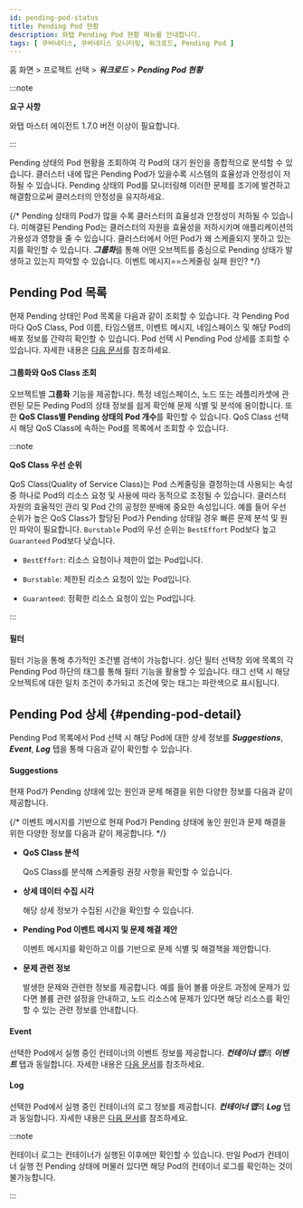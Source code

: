 ```yaml
---
id: pending-pod-status
title: Pending Pod 현황
description: 와탭 Pending Pod 현황 메뉴를 안내합니다.
tags: [ 쿠버네티스, 쿠버네티스 모니터링, 워크로드, Pending Pod ]
---
```


홈 화면 &gt; 프로젝트 선택 &gt; ***워크로드*** &gt; ***Pending Pod 현황***

:::note 

**요구 사항**

와탭 마스터 에이전트 1.7.0 버전 이상이 필요합니다. 

:::

Pending 상태의 Pod 현황을 조회하여 각 Pod의 대기 원인을 종합적으로 분석할 수 있습니다. 클러스터 내에 많은 Pending Pod가 있을수록 시스템의 효율성과 안정성이 저하될 수 있습니다. Pending 상태의 Pod를 모니터링해 이러한 문제를 조기에 발견하고 해결함으로써 클러스터의 안정성을 유지하세요. 

{/* Pending 상태의 Pod가 많을 수록 클러스터의 효율성과 안정성이 저하될 수 있습니다. 미해결된 Pending Pod는 클러스터의 자원을 효율성을 저하시키며 애플리케이션의 가용성과 영향을 줄 수 있습니다. 클러스터에서 어떤 Pod가 왜 스케줄되지 못하고 있는지를 확인할 수 있습니다.  ***그룹화***를 통해 어떤 오브젝트를 중심으로 Pending 상태가 발생하고 있는지 파악할 수 있습니다. 이벤트 메시지==스케줄링 실패 원인? */}

## Pending Pod 목록 

현재 Pending 상태인 Pod 목록을 다음과 같이 조회할 수 있습니다. 각 Pending Pod마다 QoS Class, Pod 이름, 타임스탬프, 이벤트 메시지, 네임스페이스 및 해당 Pod의 배포 정보를 간략히 확인할 수 있습니다. Pod 선택 시 Pending Pod 상세를 조회할 수 있습니다. 자세한 내용은 [다음 문서](#pending-pod-detail)를 참조하세요. 

<ImgLang img='k8s-pending-pod-status.png' desc='Pending Pod 목록' />

#### 그룹화와 QoS Class 조회 

오브젝트별 **그룹화** 기능을 제공합니다. 특정 네임스페이스, 노드 또는 레플리카셋에 관련된 모든 Peding Pod의 상태 정보를 쉽게 확인해 문제 식별 및 분석에 용이합니다. 또한 **QoS Class별 Pending 상태의 Pod 개수**를 확인할 수 있습니다. QoS Class 선택 시 해당 QoS Class에 속하는 Pod를 목록에서 조회할 수 있습니다.

<ImgLang img='k8s-pending-pod-status-gr-qos.png' desc='Pending Pod 그룹화와 QoS Class 조회' />

:::note 

**QoS Class 우선 순위**

QoS Class(Quality of Service Class)는 Pod 스케줄링을 결정하는데 사용되는 속성 중 하나로 Pod의 리소스 요청 및 사용에 따라 동적으로 조정될 수 있습니다. 클러스터 자원의 효율적인 관리 및 Pod 간의 공정한 분배에 중요한 속성입니다. 예를 들어 우선 순위가 높은 QoS Class가 할당된 Pod가 Pending 상태일 경우 빠른 문제 분석 및 원인 파악이 필요합니다. <code class='pay'>Burstable</code> Pod의 우선 순위는 <code class='bef'>BestEffort</code> Pod보다 높고 <code class='grnt'>Guaranteed</code> Pod보다 낮습니다. 

* <code class='bef'>BestEffort</code>: 리소스 요청이나 제한이 없는 Pod입니다. 

* <code class='pay'>Burstable</code>: 제한된 리소스 요청이 있는 Pod입니다. 

* <code class='grnt'>Guaranteed</code>: 정확한 리소스 요청이 있는 Pod입니다. 

:::

#### 필터 

필터 기능을 통해 추가적인 조건별 검색이 가능합니다. 상단 필터 선택창 외에 목록의 각 Pending Pod 하단의 태그를 통해 필터 기능을 활용할 수 있습니다. 태그 선택 시 해당 오브젝트에 대한 일치 조건이 추가되고 조건에 맞는 태그는 파란색으로 표시됩니다. 

<ImgLang img='k8s-pending-pod-status-filter.png' desc='Pending Pod 필터 sc' />

## Pending Pod 상세 {#pending-pod-detail}

Pending Pod 목록에서 Pod 선택 시 해당 Pod에 대한 상세 정보를 ***Suggestions***, ***Event***, ***Log*** 탭을 통해 다음과 같이 확인할 수 있습니다. 

<ImgLang img='k8s-pending-pod-status-detail.png' desc='Pending Pod 상세' />

#### Suggestions 

현재 Pod가 Pending 상태에 있는 원인과 문제 해결을 위한 다양한 정보를 다음과 같이 제공합니다. 

{/* 이벤트 메시지를 기반으로 현재 Pod가 Pending 상태에 놓인 원인과 문제 해결을 위한 다양한 정보를 다음과 같이 제공합니다.  */}

* **QoS Class 분석**

  QoS Class를 분석해 스케줄링 권장 사항을 확인할 수 있습니다. 

* **상세 데이터 수집 시각**

  해당 상세 정보가 수집된 시간을 확인할 수 있습니다. 

* **Pending Pod 이벤트 메시지 및 문제 해결 제안**

  이벤트 메시지를 확인하고 이를 기반으로 문제 식별 및 해결책을 제안합니다. 

* **문제 관련 정보**

  발생한 문제와 관련한 정보를 제공합니다. 예를 들어 볼륨 마운트 과정에 문제가 있다면 볼륨 관련 설정을 안내하고, 노드 리소스에 문제가 있다면 해당 리소스를 확인할 수 있는 관련 정보를 안내합니다. 


#### Event 

선택한 Pod에서 실행 중인 컨테이너의 이벤트 정보를 제공합니다. ***컨테이너 맵***의 ***이벤트*** 탭과 동일합니다. 자세한 내용은 [다음 문서](https://docs.whatap.io/kubernetes/container-map-event)를 참조하세요.

#### Log 

선택한 Pod에서 실행 중인 컨테이너의 로그 정보를 제공합니다. ***컨테이너 맵***의 ***Log*** 탭과 동일합니다. 자세한 내용은 [다음 문서](https://docs.whatap.io/kubernetes/container-map-log)를 참조하세요. 

:::note 

컨테이너 로그는 컨테이너가 실행된 이후에만 확인할 수 있습니다. 만일 Pod가 컨테이너 실행 전 Pending 상태에 머물러 있다면 해당 Pod의 컨테이너 로그를 확인하는 것이 불가능합니다. 

:::